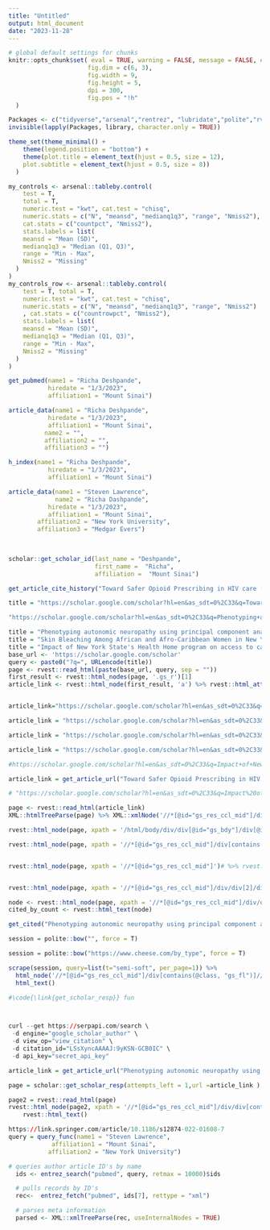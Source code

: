 ```yaml
---
title: "Untitled"
output: html_document
date: "2023-11-28"
---
```


```r
# global default settings for chunks
knitr::opts_chunk$set( eval = TRUE, warning = FALSE, message = FALSE, echo = T,
                      fig.dim = c(6, 3),
                      fig.width = 9,
                      fig.height = 5,
                      dpi = 300,
                      fig.pos = "!h"
  )

Packages <- c("tidyverse","arsenal","rentrez", "lubridate","polite","rvest")
invisible(lapply(Packages, library, character.only = TRUE))

theme_set(theme_minimal() +
    theme(legend.position = "bottom") +
    theme(plot.title = element_text(hjust = 0.5, size = 12),
    plot.subtitle = element_text(hjust = 0.5, size = 8))
  )

my_controls <- arsenal::tableby.control(
    test = T,
    total = T,
    numeric.test = "kwt", cat.test = "chisq",
    numeric.stats = c("N", "meansd", "medianq1q3", "range", "Nmiss2"),
    cat.stats = c("countpct", "Nmiss2"),
    stats.labels = list(
    meansd = "Mean (SD)",
    medianq1q3 = "Median (Q1, Q3)",
    range = "Min - Max",
    Nmiss2 = "Missing"
  )
)
my_controls_row <- arsenal::tableby.control(
    test = T, total = T,
    numeric.test = "kwt", cat.test = "chisq",
    numeric.stats = c("N", "meansd", "medianq1q3", "range", "Nmiss2")
    , cat.stats = c("countrowpct", "Nmiss2"),
    stats.labels = list(
    meansd = "Mean (SD)",
    medianq1q3 = "Median (Q1, Q3)",
    range = "Min - Max",
    Nmiss2 = "Missing"
  )
)
```


```r



get_pubmed(name1 = "Richa Deshpande",
           hiredate = "1/3/2023", 
           affiliation1 = "Mount Sinai") 

article_data(name1 = "Richa Deshpande",
           hiredate = "1/3/2023", 
           affiliation1 = "Mount Sinai",
          name2 = "",
          affiliation2 = "",
          affiliation3 = "") 

h_index(name1 = "Richa Deshpande",
           hiredate = "1/3/2023", 
           affiliation1 = "Mount Sinai") 

article_data(name1 = "Steven Lawrence",
             name2 = "Richa Dashpande",
           hiredate = "1/3/2023", 
           affiliation1 = "Mount Sinai",
        affiliation2 = "New York University",
        affiliation3 = "Medgar Evers") 
              
              

scholar::get_scholar_id(last_name = "Deshpande",
                        first_name =  "Richa",
                        affiliation =  "Mount Sinai")

```

```r
get_article_cite_history("Toward Safer Opioid Prescribing in HIV care (TOWER): a mixed-methods, cluster-randomized trial.")

title = "https://scholar.google.com/scholar?hl=en&as_sdt=0%2C33&q=Toward+Safer+Opioid+Prescribing+in+HIV+care+%28TOWER%29%3A+a+mixed-methods%2C+cluster-randomized+trial.&btnG="

"https://scholar.google.com/scholar?hl=en&as_sdt=0%2C33&q=Phenotyping+autonomic+neuropathy+using+principal+component+analysis.&btnG="

title = "Phenotyping autonomic neuropathy using principal component analysis."
title = "Skin Bleaching Among African and Afro-Caribbean Women in New York City: Primary Findings from a P30 Pilot Study"
title = "Impact of New York State's Health Home program on access to care among patients with diabetes."
base_url <- 'https://scholar.google.com/scholar'
query <- paste0("?q=", URLencode(title))
page <- rvest::read_html(paste(base_url, query, sep = ""))
first_result <- rvest::html_nodes(page, '.gs_r')[1]
article_link <- rvest::html_node(first_result, 'a') %>% rvest::html_attr("href")


article_link="https://scholar.google.com/scholar?hl=en&as_sdt=0%2C33&q=Phenotyping+autonomic+neuropathy+using+principal+component+analysis.&btnG="

article_link = "https://scholar.google.com/scholar?hl=en&as_sdt=0%2C33&q=Skin+bleaching+among+African+and+Afro-Caribbean+women+in+New+York+City%3A+Primary+findings+from+a+P30+pilot+study&btnG="

article_link = "https://scholar.google.com/scholar?hl=en&as_sdt=0%2C33&q=Impact+of+New+York+State%27s+Health+Home+program+on+access+to+care+among+patients+with+diabetes.&btnG="

article_link = "https://scholar.google.com/scholar?hl=en&as_sdt=0%2C33&q=Impact+of+New+York+State%27s+Health+Home+program+on+access+to+care+among+patients+with+diabetes.&btnG="

#https://scholar.google.com/scholar?hl=en&as_sdt=0%2C33&q=Impact+of+New+York+State%27s+Health+Home+program+on+access+to+care+among+patients+with+diabetes.&btnG=

article_link = get_article_url("Toward Safer Opioid Prescribing in HIV care (TOWER): a mixed-methods, cluster-randomized trial.")

# "https://scholar.google.com/scholar?hl=en&as_sdt=0%2C33&q=Impact%20of%20New%20York%20State's%20Health%20Home%20program%20on%20access%20to%20care%20among%20patients%20with%20diabetes."

page <- rvest::read_html(article_link)
XML::htmlTreeParse(page) %>% XML::xmlNode('//*[@id="gs_res_ccl_mid"]/div[contains(@class, "gs_fl")]//a[contains(text(), "Cited by")]')

rvest::html_node(page, xpath = '/html/body/div/div[@id="gs_bdy"]/div[@id="gs_bdy_ccl"]')

rvest::html_node(page, xpath = '//*[@id="gs_res_ccl_mid"]/div[contains(@class, "gs_fl")]//a[contains(text(), "Cited by")]') %>% rvest::html_text()


rvest::html_node(page, xpath = '//*[@id="gs_res_ccl_mid"]')# %>% rvest::html_text()


rvest::html_node(page, xpath = '//*[@id="gs_res_ccl_mid"]/div/div[2]/div[5]/a[3]') %>% rvest::html_text()

node <- rvest::html_node(page, xpath = '//*[@id="gs_res_ccl_mid"]/div/div/div[3]/a[3]')
cited_by_count <- rvest::html_text(node) 

get_cited("Phenotyping autonomic neuropathy using principal component analysis.")


```



```r

session = polite::bow("", force = T)

session = polite::bow("https://www.cheese.com/by_type", force = T)

scrape(session, query=list(t="semi-soft", per_page=1)) %>%
  html_node('//*[@id="gs_res_ccl_mid"]/div[contains(@class, "gs_fl")]//a[contains(text(), "Cited by")]') %>% 
  html_text()

#\code{\link{get_scholar_resp}} fun



curl --get https://serpapi.com/search \
 -d engine="google_scholar_author" \
 -d view_op="view_citation" \
 -d citation_id="LSsXyncAAAAJ:9yKSN-GCB0IC" \
 -d api_key="secret_api_key"

article_link = get_article_url("Phenotyping autonomic neuropathy using principal component analysis.")

page = scholar::get_scholar_resp(attempts_left = 1,url =article_link )

page2 = rvest::read_html(page)
rvest::html_node(page2, xpath = '//*[@id="gs_res_ccl_mid"]/div/div[contains(@class, "gs_ri")]/div[contains(@class, "gs_fl")]//a[contains(text(), "Cited by")]')%>%
    rvest::html_text()
```

```r
https://link.springer.com/article/10.1186/s12874-022-01608-7
query = query_func(name1 = "Steven Lawrence",
            affiliation1 = "Mount Sinai",
           affiliation2 = "New York University")

# queries author article ID's by name
  ids <- entrez_search("pubmed", query, retmax = 10000)$ids

  # pulls records by ID's
  rec<-  entrez_fetch("pubmed", ids[7], rettype = "xml")

  # parses meta information
  parsed <- XML::xmlTreeParse(rec, useInternalNodes = TRUE)



```


